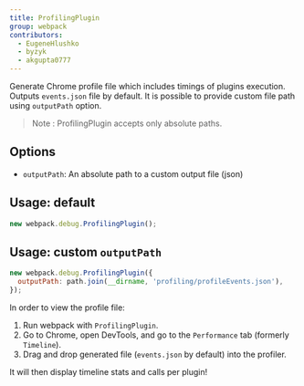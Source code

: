 ```yaml
---
title: ProfilingPlugin
group: webpack
contributors:
  - EugeneHlushko
  - byzyk
  - akgupta0777
---
```


Generate Chrome profile file which includes timings of plugins execution. Outputs `events.json` file by default. It is possible to provide custom file path using `outputPath` option.

> Note : ProfilingPlugin accepts only absolute paths.

## Options

- `outputPath`: An absolute path to a custom output file (json)

## Usage: default

```js
new webpack.debug.ProfilingPlugin();
```

## Usage: custom `outputPath`

```js
new webpack.debug.ProfilingPlugin({
  outputPath: path.join(__dirname, 'profiling/profileEvents.json'),
});
```

In order to view the profile file:

1. Run webpack with `ProfilingPlugin`.
2. Go to Chrome, open DevTools, and go to the `Performance` tab (formerly `Timeline`).
3. Drag and drop generated file (`events.json` by default) into the profiler.

It will then display timeline stats and calls per plugin!